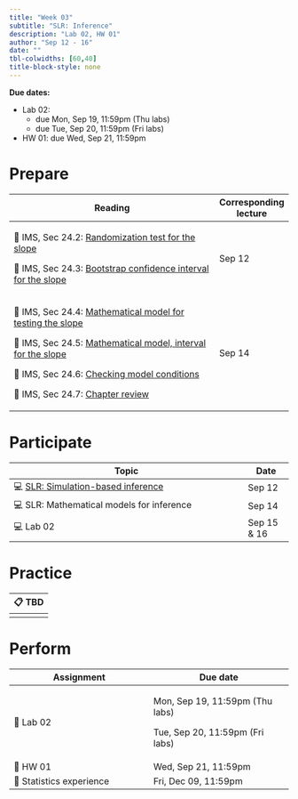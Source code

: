 ```yaml
---
title: "Week 03"
subtitle: "SLR: Inference"
description: "Lab 02, HW 01"
author: "Sep 12 - 16"
date: ""
tbl-colwidths: [60,40]
title-block-style: none
---
```


::: callout-important
**Due dates:**

-   Lab 02:
    -   due Mon, Sep 19, 11:59pm (Thu labs)
    -   due Tue, Sep 20, 11:59pm (Fri labs)
-   HW 01: due Wed, Sep 21, 11:59pm
:::

# Prepare

+----------------------------------------------------------------------------------------------------------------------------------------------------------------+-----------------------+
| Reading                                                                                                                                                        | Corresponding lecture |
+================================================================================================================================================================+=======================+
| 📖 IMS, Sec 24.2: [Randomization test for the slope](https://openintro-ims.netlify.app/inf-model-slr.html#randslope)                                           | Sep 12                |
|                                                                                                                                                                |                       |
| 📖 IMS, Sec 24.3: [Bootstrap confidence interval for the slope](https://openintro-ims.netlify.app/inf-model-slr.html#bootbeta1)\                               |                       |
+----------------------------------------------------------------------------------------------------------------------------------------------------------------+-----------------------+
| 📖 IMS, Sec 24.4: [Mathematical model for testing the slope](https://openintro-ims.netlify.app/inf-model-slr.html#mathslope)                                   | Sep 14                |
|                                                                                                                                                                |                       |
| 📖 IMS, Sec 24.5: [Mathematical model, interval for the slope](https://openintro-ims.netlify.app/inf-model-slr.html#mathematical-model-interval-for-the-slope) |                       |
|                                                                                                                                                                |                       |
| 📖 IMS, Sec 24.6: [Checking model conditions](https://openintro-ims.netlify.app/inf-model-slr.html#tech-cond-linmod)                                           |                       |
|                                                                                                                                                                |                       |
| 📖 IMS, Sec 24.7: [Chapter review](https://openintro-ims.netlify.app/inf-model-slr.html#chp24-review)                                                          |                       |
+----------------------------------------------------------------------------------------------------------------------------------------------------------------+-----------------------+

# Participate

+----------------------------------------------------------------------------+--------------+
| Topic                                                                      | Date         |
+============================================================================+==============+
| 💻 [SLR: Simulation-based inference](../slides/05-slr-sim-inference.qmd)   | Sep 12       |
+----------------------------------------------------------------------------+--------------+
| 💻 SLR: Mathematical models for inference                                  | Sep 14       |
+----------------------------------------------------------------------------+--------------+
| 💻 Lab 02                                                                  | Sep 15 & 16  |
+----------------------------------------------------------------------------+--------------+

# Practice

+-----------------------------------------------------------------------+
| 📋 TBD                                                                |
+=======================================================================+
|                                                                       |
+-----------------------------------------------------------------------+

# Perform

+-----------------------------------+-----------------------------------+
| Assignment                        | Due date                          |
+===================================+===================================+
| 📝 Lab 02                         | Mon, Sep 19, 11:59pm (Thu labs)   |
|                                   |                                   |
|                                   | Tue, Sep 20, 11:59pm (Fri labs)   |
+-----------------------------------+-----------------------------------+
| 📝 HW 01                          | Wed, Sep 21, 11:59pm              |
+-----------------------------------+-----------------------------------+
| 📝 Statistics experience          | Fri, Dec 09, 11:59pm              |
+-----------------------------------+-----------------------------------+
